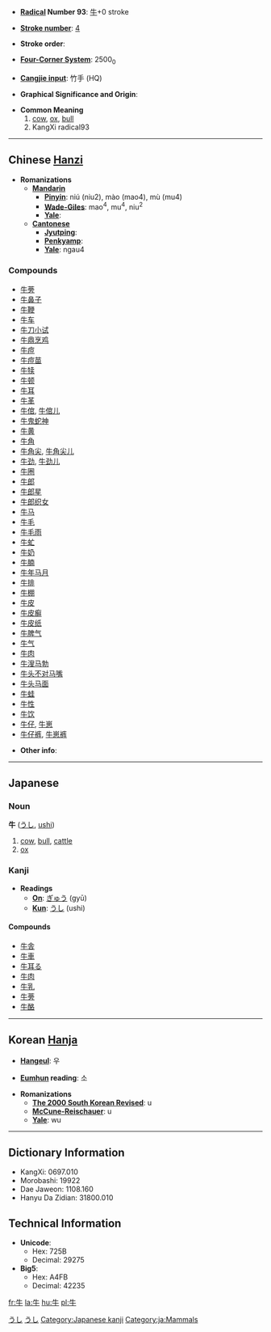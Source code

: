 * '''[[Wiktionary:Chinese radical index| Radical]] Number 93''': [[Wiktionary:Chinese radical index 牛|牛]]+0 stroke

* '''[[Wiktionary:Chinese total strokes index|Stroke number]]''': [[Wiktionary:Chinese total strokes index 4|4]]

* '''Stroke order''': 

* '''[[Wiktionary:Chinese four corner index|Four-Corner System]]''': 2500<sub>0</sub>

* '''[[Wiktionary:Chinese Cangjie index|Cangjie input]]''': 竹手 (HQ)

* '''Graphical Significance and Origin''': 

* '''Common Meaning'''
*#[[cow]], [[ox]], [[bull]]
*# KangXi radical93

----

== Chinese [[Hanzi]] ==

* '''Romanizations'''
** '''[[Mandarin]]'''
*** '''[[Pinyin]]''': niú (niu2), mào (mao4), mù (mu4)
*** '''[[Wade-Giles]]''': mao<sup>4</sup>, mu<sup>4</sup>, niu<sup>2</sup>
*** '''[[Yale]]''': 
** '''[[Cantonese]]'''
*** '''[[Jyutping]]''':
*** '''[[Penkyamp]]''': 
*** '''[[Yale]]''': ngau4

===Compounds===
*[[牛蒡]]
*[[牛鼻子]]
*[[牛鞭]]
*[[牛车]]
*[[牛刀小试]]
*[[牛鼎烹鸡]]
*[[牛痘]]
*[[牛痘苗]]
*[[牛犊]]
*[[牛顿]]
*[[牛耳]]
*[[牛革]]
*[[牛倌]], [[牛倌儿]]
*[[牛鬼蛇神]]
*[[牛黄]]
*[[牛角]]
*[[牛角尖]], [[牛角尖儿]]
*[[牛劲]], [[牛劲儿]]
*[[牛圈]]
*[[牛郎]]
*[[牛郎星]]
*[[牛郎织女]]
*[[牛马]]
*[[牛毛]]
*[[牛毛雨]]
*[[牛虻]]
*[[牛奶]]
*[[牛腩]]
*[[牛年马月]]
*[[牛排]]
*[[牛棚]]
*[[牛皮]]
*[[牛皮癣]]
*[[牛皮纸]]
*[[牛脾气]]
*[[牛气]]
*[[牛肉]]
*[[牛溲马勃]]
*[[牛头不对马嘴]]
*[[牛头马面]]
*[[牛蛙]]
*[[牛性]]
*[[牛饮]]
*[[牛仔]], [[牛崽]]
*[[牛仔裤]], [[牛崽裤]]

* '''Other info''': 

----

== Japanese ==
[[Category:Japanese language|うし]]
===Noun===
[[Category:Japanese nouns|うし]]
'''牛''' ([[うし]], [[ushi]])
# [[cow]], [[bull]], [[cattle]]
# [[ox]]


===Kanji===
* '''Readings'''
** '''[[On]]''': [[ぎゅう]] (gyū)
** '''[[Kun]]''': [[うし]] (ushi)

====Compounds====
*[[牛舎]]
*[[牛車]]
*[[牛耳る]]
*[[牛肉]]
*[[牛乳]]
*[[牛蒡]]
*[[牛酪]]

[[Category:Japanese kanji]]
[[Category:ja:Mammals]]
----

== Korean [[Hanja]] ==

* '''[[Hangeul]]''': 우

* '''[[Eumhun]] reading''': 소

* '''Romanizations'''
** '''[[The 2000 South Korean Revised Romanization|The 2000 South Korean Revised]]''': u
** '''[[McCune-Reischauer]]''': u
** '''[[Yale]]''': wu

----

== Dictionary Information ==

* KangXi: 0697.010
* Morobashi: 19922
* Dae Jaweon: 1108.160
* Hanyu Da Zidian: 31800.010

== Technical Information ==

* '''Unicode''':
** Hex: 725B
** Decimal: 29275
* '''Big5''':
** Hex: A4FB
** Decimal: 42235
[[fr:牛]]
[[la:牛]]
[[hu:牛]]
[[pl:牛]]